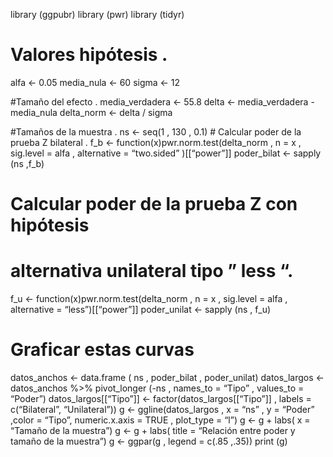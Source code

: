 library (ggpubr)
library (pwr)
library (tidyr)

# Valores hipótesis .
alfa <- 0.05
media_nula <- 60
sigma <- 12

#Tamaño del efecto .
media_verdadera <- 55.8
delta <- media_verdadera - media_nula
delta_norm <- delta / sigma

#Tamaños de la muestra .
ns <- seq(1 , 130 , 0.1)
# Calcular poder de la prueba Z bilateral .
f_b <- function(x)pwr.norm.test(delta_norm , n = x , sig.level = alfa , alternative = "two.sided" )[["power"]]
poder_bilat <- sapply (ns ,f_b)

# Calcular poder de la prueba Z con hipótesis
# alternativa unilateral tipo " less ".
f_u <- function(x)pwr.norm.test(delta_norm , n = x , sig.level = alfa , alternative = "less")[["power"]]
poder_unilat <- sapply (ns , f_u)

# Graficar estas curvas
datos_anchos <- data.frame ( ns , poder_bilat , poder_unilat)
datos_largos <- datos_anchos %>% pivot_longer (-ns , names_to = "Tipo" , values_to = "Poder")
datos_largos[["Tipo"]] <- factor(datos_largos[["Tipo"]] , labels = c("Bilateral", "Unilateral"))
g <- ggline(datos_largos , x = "ns" , y = "Poder" ,color = "Tipo", numeric.x.axis = TRUE , plot_type = "l")
g <- g + labs( x = "Tamaño de la muestra")
g <- g + labs( title = "Relación entre poder y tamaño de la muestra")
g <- ggpar(g , legend = c(.85 ,.35))
print (g)
